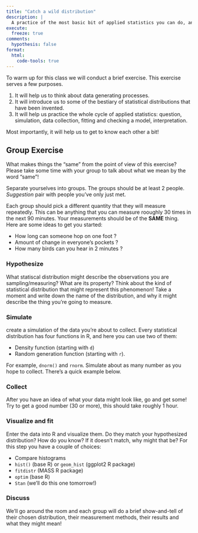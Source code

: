 ```yaml
---
title: "Catch a wild distribution"
description: |
  A practice of the most basic bit of applied statistics you can do, and a foundation for what comes next.
execute:
  freeze: true
comments:
  hypothesis: false
format:
  html:
    code-tools: true
---
```



To warm up for this class we will conduct a brief exercise. This exercise serves a few purposes. 

1. It will help us to think about data generating processes. 
2. It will introduce us to some of the bestiary of statistical distributions that have been invented. 
3. It will help us practice the whole cycle of applied statistics: question, simulation, data collection, fitting and checking a model, interpretation. 

Most importantly, it will help us to get to know each other a bit! 

## Group Exercise
<aside>What makes things the "same" from the point of view of this exercise? Please take some time with your group to talk about what we mean by the word "same"!</aside>

Separate yourselves into groups. The groups should be at least 2 people. _Suggestion_ pair with people you've only just met.

Each group should pick a different quantity that they will measure repeatedly. This can be anything that you can measure rooughly 30 times in the next 90 minutes. Your measurements should be of the **SAME** thing. Here are some ideas to get you started:
    
- How long can someone hop on one foot ?
- Amount of change in everyone's pockets ?
- How many birds can you hear in 2 minutes ?

### Hypothesize

What statiscal distribution might describe the observations you are sampling/measuring? What are its property? Think about the kind of statistical distribution that might represent this phenomenon! Take a moment and write down the name of the distribution, and why it might describe the thing you're going to measure.  

### Simulate

create a simulation of the data you're about to collect. Every statistical distribution has four functions in R, and here you can use two of them: 
  
- Density function (starting with `d`)
- Random generation function (starting with `r`).

For example, `dnorm()` and `rnorm`. 
Simulate about as many number as you hope to collect. There's a quick example below.  

### Collect

After you have an idea of what your data might look like, go and get some! Try to get a good number (30 or more), this should take roughly 1 hour.  

### Visualize and fit

Enter the data into R and visualize them. Do they match your hypothesized distribution? How do you know? If it doesn't match, why might that be? For this step you have a couple of choices: 

- Compare histograms 
- `hist()` (base R) or `geom_hist` (ggplot2 R package) 
- `fitdistr` (MASS R package) 
- `optim` (base R)  
- `Stan` (we'll do this one tomorrow!) 

### Discuss

We'll go around the room and each group will do a brief show-and-tell of their chosen distribution, their measurement methods, their results and what they might mean!
